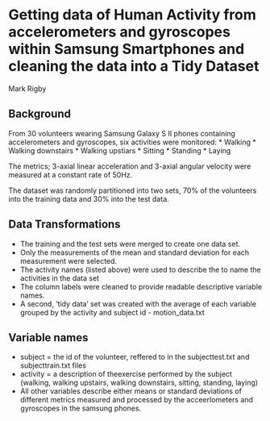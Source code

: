Getting data of Human Activity from accelerometers and gyroscopes within Samsung Smartphones and cleaning the data into a Tidy Dataset
========================================================

Mark Rigby


Background
-----------

From 30 volunteers wearing Samsung Galaxy S II phones containing accelerometers and gyroscopes, six activities were monitored:
* Walking
* Walking downstairs
* Walking upstiars
* Sitting
* Standing
* Laying

The metrics; 3-axial linear acceleration and 3-axial angular velocity were measured at a constant rate of 50Hz.

The dataset was randomly partitioned into two sets, 70% of the volunteers into the training data and 30% into the test data.


Data Transformations
--------------


* The training and the test sets were merged to create one data set.
* Only the measurements of the mean and standard deviation for each measurement were selected. 
* The activity names (listed above) were used to describe the to name the activities in the data set
* The column labels were cleaned to provide readable descriptive variable names. 
* A second, 'tidy data' set was created with the average of each variable grouped by the activity and subject id - motion_data.txt


Variable names
---------------

* subject = the id of the volunteer, reffered to in the subjecttest.txt and subjecttrain.txt files
* activity = a description of theexercise performed by the subject (walking, walking upstairs, walking downstairs, sitting, standing, laying)
* All other variables describe either means or standard deviations of different metrics measured and processed by the acceerlometers and gyroscopes in the samsung phones. 

